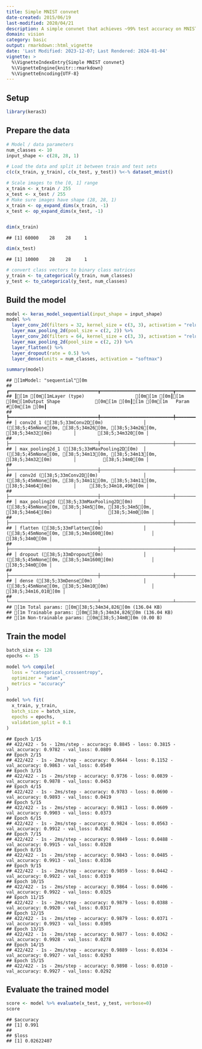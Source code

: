 ```yaml
---
title: Simple MNIST convnet
date-created: 2015/06/19
last-modified: 2020/04/21
description: A simple convnet that achieves ~99% test accuracy on MNIST.
domain: vision
category: basic
output: rmarkdown::html_vignette
date: 'Last Modified: 2023-12-07; Last Rendered: 2024-01-04'
vignette: >
  %\VignetteIndexEntry{Simple MNIST convnet}
  %\VignetteEngine{knitr::rmarkdown}
  %\VignetteEncoding{UTF-8}
---
```


## Setup


```r
library(keras3)
```

## Prepare the data


```r
# Model / data parameters
num_classes <- 10
input_shape <- c(28, 28, 1)

# Load the data and split it between train and test sets
c(c(x_train, y_train), c(x_test, y_test)) %<-% dataset_mnist()

# Scale images to the [0, 1] range
x_train <- x_train / 255
x_test <- x_test / 255
# Make sure images have shape (28, 28, 1)
x_train <- op_expand_dims(x_train, -1)
x_test <- op_expand_dims(x_test, -1)


dim(x_train)
```

```
## [1] 60000    28    28     1
```

```r
dim(x_test)
```

```
## [1] 10000    28    28     1
```

```r
# convert class vectors to binary class matrices
y_train <- to_categorical(y_train, num_classes)
y_test <- to_categorical(y_test, num_classes)
```

## Build the model


```r
model <- keras_model_sequential(input_shape = input_shape)
model %>%
  layer_conv_2d(filters = 32, kernel_size = c(3, 3), activation = "relu") %>%
  layer_max_pooling_2d(pool_size = c(2, 2)) %>%
  layer_conv_2d(filters = 64, kernel_size = c(3, 3), activation = "relu") %>%
  layer_max_pooling_2d(pool_size = c(2, 2)) %>%
  layer_flatten() %>%
  layer_dropout(rate = 0.5) %>%
  layer_dense(units = num_classes, activation = "softmax")

summary(model)
```

```
## [1mModel: "sequential"[0m
## ┏━━━━━━━━━━━━━━━━━━━━━━━━━━━━━━━━━┳━━━━━━━━━━━━━━━━━━━━━━━━━━━┳━━━━━━━━━━━━┓
## ┃[1m [0m[1mLayer (type)                   [0m[1m [0m┃[1m [0m[1mOutput Shape             [0m[1m [0m┃[1m [0m[1m   Param #[0m[1m [0m┃
## ┡━━━━━━━━━━━━━━━━━━━━━━━━━━━━━━━━━╇━━━━━━━━━━━━━━━━━━━━━━━━━━━╇━━━━━━━━━━━━┩
## │ conv2d_1 ([38;5;33mConv2D[0m)               │ ([38;5;45mNone[0m, [38;5;34m26[0m, [38;5;34m26[0m, [38;5;34m32[0m)        │        [38;5;34m320[0m │
## ├─────────────────────────────────┼───────────────────────────┼────────────┤
## │ max_pooling2d_1 ([38;5;33mMaxPooling2D[0m)  │ ([38;5;45mNone[0m, [38;5;34m13[0m, [38;5;34m13[0m, [38;5;34m32[0m)        │          [38;5;34m0[0m │
## ├─────────────────────────────────┼───────────────────────────┼────────────┤
## │ conv2d ([38;5;33mConv2D[0m)                 │ ([38;5;45mNone[0m, [38;5;34m11[0m, [38;5;34m11[0m, [38;5;34m64[0m)        │     [38;5;34m18,496[0m │
## ├─────────────────────────────────┼───────────────────────────┼────────────┤
## │ max_pooling2d ([38;5;33mMaxPooling2D[0m)    │ ([38;5;45mNone[0m, [38;5;34m5[0m, [38;5;34m5[0m, [38;5;34m64[0m)          │          [38;5;34m0[0m │
## ├─────────────────────────────────┼───────────────────────────┼────────────┤
## │ flatten ([38;5;33mFlatten[0m)               │ ([38;5;45mNone[0m, [38;5;34m1600[0m)              │          [38;5;34m0[0m │
## ├─────────────────────────────────┼───────────────────────────┼────────────┤
## │ dropout ([38;5;33mDropout[0m)               │ ([38;5;45mNone[0m, [38;5;34m1600[0m)              │          [38;5;34m0[0m │
## ├─────────────────────────────────┼───────────────────────────┼────────────┤
## │ dense ([38;5;33mDense[0m)                   │ ([38;5;45mNone[0m, [38;5;34m10[0m)                │     [38;5;34m16,010[0m │
## └─────────────────────────────────┴───────────────────────────┴────────────┘
## [1m Total params: [0m[38;5;34m34,826[0m (136.04 KB)
## [1m Trainable params: [0m[38;5;34m34,826[0m (136.04 KB)
## [1m Non-trainable params: [0m[38;5;34m0[0m (0.00 B)
```

## Train the model


```r
batch_size <- 128
epochs <- 15

model %>% compile(
  loss = "categorical_crossentropy",
  optimizer = "adam",
  metrics = "accuracy"
)

model %>% fit(
  x_train, y_train,
  batch_size = batch_size,
  epochs = epochs,
  validation_split = 0.1
)
```

```
## Epoch 1/15
## 422/422 - 5s - 12ms/step - accuracy: 0.8845 - loss: 0.3815 - val_accuracy: 0.9782 - val_loss: 0.0809
## Epoch 2/15
## 422/422 - 1s - 2ms/step - accuracy: 0.9644 - loss: 0.1152 - val_accuracy: 0.9863 - val_loss: 0.0549
## Epoch 3/15
## 422/422 - 1s - 2ms/step - accuracy: 0.9736 - loss: 0.0839 - val_accuracy: 0.9878 - val_loss: 0.0453
## Epoch 4/15
## 422/422 - 1s - 2ms/step - accuracy: 0.9783 - loss: 0.0690 - val_accuracy: 0.9893 - val_loss: 0.0419
## Epoch 5/15
## 422/422 - 1s - 2ms/step - accuracy: 0.9813 - loss: 0.0609 - val_accuracy: 0.9903 - val_loss: 0.0373
## Epoch 6/15
## 422/422 - 1s - 2ms/step - accuracy: 0.9824 - loss: 0.0563 - val_accuracy: 0.9912 - val_loss: 0.0362
## Epoch 7/15
## 422/422 - 1s - 2ms/step - accuracy: 0.9849 - loss: 0.0488 - val_accuracy: 0.9915 - val_loss: 0.0328
## Epoch 8/15
## 422/422 - 1s - 2ms/step - accuracy: 0.9843 - loss: 0.0485 - val_accuracy: 0.9913 - val_loss: 0.0336
## Epoch 9/15
## 422/422 - 1s - 2ms/step - accuracy: 0.9859 - loss: 0.0442 - val_accuracy: 0.9922 - val_loss: 0.0319
## Epoch 10/15
## 422/422 - 1s - 2ms/step - accuracy: 0.9864 - loss: 0.0406 - val_accuracy: 0.9922 - val_loss: 0.0325
## Epoch 11/15
## 422/422 - 1s - 2ms/step - accuracy: 0.9879 - loss: 0.0388 - val_accuracy: 0.9920 - val_loss: 0.0317
## Epoch 12/15
## 422/422 - 1s - 2ms/step - accuracy: 0.9879 - loss: 0.0371 - val_accuracy: 0.9923 - val_loss: 0.0305
## Epoch 13/15
## 422/422 - 1s - 2ms/step - accuracy: 0.9877 - loss: 0.0362 - val_accuracy: 0.9928 - val_loss: 0.0278
## Epoch 14/15
## 422/422 - 1s - 2ms/step - accuracy: 0.9889 - loss: 0.0334 - val_accuracy: 0.9927 - val_loss: 0.0293
## Epoch 15/15
## 422/422 - 1s - 2ms/step - accuracy: 0.9898 - loss: 0.0310 - val_accuracy: 0.9927 - val_loss: 0.0292
```

## Evaluate the trained model


```r
score <- model %>% evaluate(x_test, y_test, verbose=0)
score
```

```
## $accuracy
## [1] 0.991
##
## $loss
## [1] 0.02622407
```
